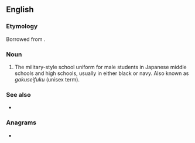 ==English==

===Etymology===
Borrowed from {{bor|en|ja|学ラン|notext=1}}.

===Noun===
{{en-noun|gaku-ran}}

# The military-style school uniform for male students in Japanese middle schools and high schools, usually in either black or navy. Also known as ''gakuseifuku'' (unisex term).

===See also===
* {{l|en|serafuku}}

===Anagrams===
* {{anagrams|en|rangaku}}